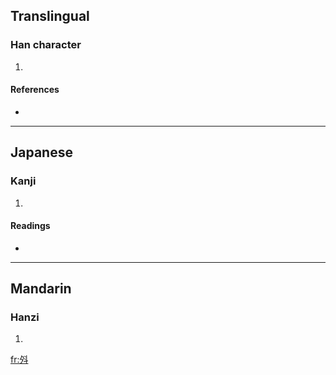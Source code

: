 ==Translingual==

===Han character===
{{Han char|rn=68|rad=斗|as=03|sn=7|four=|canj=弓戈卜十 (NIYJ)}}

# {{defn|Han|sort=斗03}}

====References====
* {{Han ref|kx=0478.020|dkj=13491|dj=0836.020|hdz=32252.020|uh=6598|ud=26008}}

----

==Japanese==

===Kanji===
{{ja-kanji|grade=|rs=斗03}}

# {{defn|Japanese}}

====Readings====
* {{ja-readings|on=[[しょう]] (shō)|kun=[[のぼる]] (noboru)}}

----

==Mandarin==

===Hanzi===
{{cmn-hanzi|pin=[[liáo]] ([[liao2]]), [[shēng]] ([[sheng1]])|wg=liao<sup>2</sup>, sheng<sup>1</sup>}}

# {{defn|Mandarin}}

[[fr:斘]]